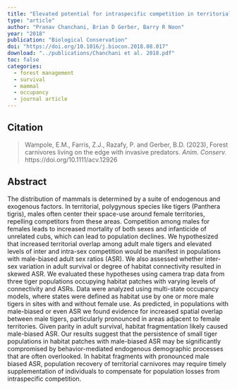 ```yaml
---
title: "Elevated potential for intraspecific competition in territorial carnivores occupying fragmented landscapes"
type: "article"
author: "Pranav Chanchani, Brian D Gerber, Barry R Noon"
year: "2018"
publication: "Biological Conservation"
doi: "https://doi.org/10.1016/j.biocon.2018.08.017"
download: "../publications/Chanchani et al. 2018.pdf"
toc: false
categories:
  - forest management
  - survival
  - mammal
  - occupancy
  - journal article
---
```


## Citation 

> Wampole, E.M., Farris, Z.J., Razafy, P. and Gerber, B.D. (2023), Forest carnivores living on the edge with invasive predators. *Anim. Conserv.* https://doi.org/10.1111/acv.12926

## Abstract

The distribution of mammals is determined by a suite of endogenous and exogenous factors. In territorial, polygynous species like tigers (Panthera tigris), males often center their space-use around female territories, repelling competitors from these areas. Competition among males for females leads to increased mortality of both sexes and infanticide of unrelated cubs, which can lead to population declines. We hypothesized that increased territorial overlap among adult male tigers and elevated levels of inter and intra-sex competition would be manifest in populations with male-biased adult sex ratios (ASR). We also assessed whether inter-sex variation in adult survival or degree of habitat connectivity resulted in skewed ASR. We evaluated these hypotheses using camera trap data from three tiger populations occupying habitat patches with varying levels of connectivity and ASRs. Data were analyzed using multi-state occupancy models, where states were defined as habitat use by one or more male tigers in sites with and without female use. As predicted, in populations with male-biased or even ASR we found evidence for increased spatial overlap between male tigers, particularly pronounced in areas adjacent to female territories. Given parity in adult survival, habitat fragmentation likely caused male-biased ASR. Our results suggest that the persistence of small tiger populations in habitat patches with male-biased ASR may be significantly compromised by behavior-mediated endogenous demographic processes that are often overlooked. In habitat fragments with pronounced male biased ASR, population recovery of territorial carnivores may require timely supplementation of individuals to compensate for population losses from intraspecific competition.